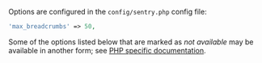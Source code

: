 Options are configured in the `config/sentry.php` config file:

```php {filename:"config/sentry.php"}
'max_breadcrumbs' => 50,
```

<Note>

Some of the options listed below that are marked as _not available_ may be available in another form; see [PHP specific documentation](/product/releases/).

</Note>
